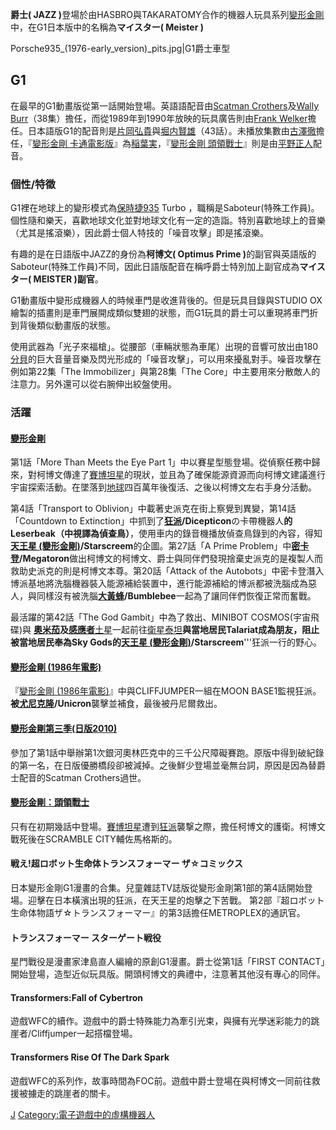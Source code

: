 {{multiple issues|
{{copyedit|time=2018-10-26T00:20:58+00:00}}
{{fansite|time=2018-10-26T00:20:58+00:00}}
{{in-universe|time=2018-10-26T00:20:58+00:00}}
{{unreferenced|time=2018-10-26T00:20:58+00:00}}
}}
{{noteTA
|G1=變形金剛
|G2=Show
|G3=Movie
|1=zh-hans:斯蒂芬·斯皮尔伯格;zh-hk:史提芬·史匹堡;zh-tw:史蒂芬·史匹柏;
|2=zh-hans:擎天柱;zh-hk:柯柏文;zh-tw:柯博文;
|3=zh-hans:汽车人;zh-hk:博派;zh-tw:博派;
|4=zh-hans:霸天虎;zh-hk:狂派;zh-tw:狂派;
|5=zh-hans:赛伯坦;zh-hk:斯比頓;zh-tw:塞博坦;
|6=zh-hans:席亚·拉伯夫;zh-hk:席亞·拉伯夫;zh-tw:西亞·李畢福;
|7=zh-hans:威震天;zh-hk:麥加登;zh-tw:密卡登;
|8=zh-hans:救护车;zh-hk:力捷;zh-tw:飛輪;
|9=zh-hans:路障;zh-hk:路障;zh-tw:判官;
|10=zh-hans:眩晕;zh-hk:黑狂;zh-tw:黑魔;
|11=zh-hans:迷乱;zh-hk:迷乱;zh-tw:疾瘋;
|12=zh-hans:推土机;zh-hk:碎骨魔;zh-tw:毀滅者;
|13=zh-hans:红蜘蛛;zh-hk:星星叫;zh-tw:天王星;
|14=zh-hans:蝎子;zh-hk:蝎子;zh-tw:蝎子;
|15=zh-hans:维特维奇;zh-hk:魏瓦奇;zh-tw:魏瓦奇;
|16=zh-hans:米凯拉;zh-hk:米凱拉;zh-tw:蜜琪;
|17=zh-hans:斯皮尔伯格;zh-hk:史匹堡;zh-tw:史匹柏;
|18=zh-hans:斯派克;zh-hk:史柏克;zh-tw:斯派克;
|19=zh-hans:吵闹;zh-hk:破壞者;zh-tw:破壞者;
|20=zh-hans:补天士;zh-hk:洛狄文;zh-tw:羅德至尊;
|21=zh-hans:千斤顶; zh-hk:阿積;
|22=zh-hans:闹翻天; zh-hant:天鷗;
|23=zh-hans:激光鸟; zh-hant:雷射鳥;
}}

'''爵士( JAZZ )'''登場於由HASBRO與TAKARATOMY合作的機器人玩具系列[[變形金剛|變形金剛]]中，在G1日本版中的名稱為'''マイスター( Meister )'''
<gallery showfilename="a" widths=300px heights=200px perrow=7>
Porsche935_(1976-early_version)_pits.jpg|G1爵士車型
</gallery>

== G1 ==
在最早的G1動畫版從第一話開始登場。英語語配音由[[Scatman_Crothers|Scatman Crothers]]及[[Wally_Burr|Wally Burr]]（38集）擔任，而從1989年到1990年放映的玩具廣告則由[[Frank_Welker|Frank Welker]]擔任。日本語版G1的配音則是[[片岡弘鳳|片岡弘貴]]與[[堀内賢雄|堀内賢雄]]（43話）。未播放集數由[[古澤徹|古澤徹]]擔任，『[[變形金剛_(1986年電影)|變形金剛 卡通電影版]]』為[[稲葉実|稲葉実]]，『[[變形金剛：頭領戰士|變形金剛  頭領戰士]]』則是由[[平野正人|平野正人]]配音。

=== 個性/特徵 ===
G1裡在地球上的變形模式為[[保時捷935|保時捷935]] Turbo
，職稱是Saboteur(特殊工作員)。個性隨和樂天，喜歡地球文化並對地球文化有一定的造詣。特別喜歡地球上的音樂（尤其是搖滾樂），因此爵士個人特技的「噪音攻擊」即是搖滾樂。

有趣的是在日語版中JAZZ的身份為'''柯博文( Optimus Prime )'''的副官與英語版的Saboteur(特殊工作員)不同，因此日語版配音在稱呼爵士特別加上副官成為'''マイスター( MEISTER )副官'''。

G1動畫版中變形成機器人的時候車門是收進背後的。但是玩具目錄與STUDIO OX繪製的插畫則是車門展開成類似雙翅的狀態，而G1玩具的爵士可以重現將車門折到背後類似動畫版的狀態。

使用武器為「光子來福槍」。從腰部（車輛狀態為車尾）出現的音響可放出由180[[分貝|分貝]]的巨大音量音樂及閃光形成的「噪音攻擊」，可以用來擾亂對手。噪音攻擊在例如第22集「The Immobilizer」與第28集「The Core」中主要用來分散敵人的注意力。另外還可以從右腕伸出絞盤使用。

=== 活躍 ===
==== [[變形金剛|變形金剛]]====
第1話「More Than Meets the Eye Part 1」中以賽星型態登場。從偵察任務中歸來，對柯博文傳達了[[賽博坦|賽博坦星]]的現狀，並且為了確保能源資源而向柯博文建議進行宇宙探索活動。在墜落到[[地球|地球]]四百萬年後復活、之後以柯博文左右手身分活動。

第4話「Transport to Oblivion」中載著史派克在街上察覺到異變，第14話「Countdown to Extinction」中抓到了'''[[狂派_(變形金剛)|狂派]]/Dicepticon'''の卡帶機器人'''的Leserbeak（中視譯為偵查鳥）'''，使用車内的錄音機播放偵查鳥錄到的內容，得知'''[[天王星_(變形金剛)|天王星 (變形金剛)]]/Starscreem'''的企圖。第27話「A Prime Problem」中'''[[密卡登|密卡登]]/Megatoron'''做出柯博文的柯博文、爵士與同伴們發現捨棄史派克的是複製人而救助史派克的則是柯博文本尊。第20話「Attack of the Autobots」中密卡登潛入博派基地將洗腦機器裝入能源補給裝置中，進行能源補給的博派都被洗腦成為惡人，與同樣沒有被洗腦'''[[大黃蜂|大黃蜂]]/Bumblebee'''一起為了讓同伴們恢復正常而奮戰。

最活躍的第42話「The God Gambit」中為了救出、MINIBOT COSMOS(宇宙飛碟)與 '''[[奧米茄|奧米茄]]及[[感應者|感應者]]'''[[土星|土星]]一起前往[[衛星|衛星]][[土衛六|泰坦]]'''與當地居民Talariat成為朋友，阻止被當地居民奉為Sky Gods的''''''[[天王星_(變形金剛)|天王星 (變形金剛)]]/Starscreem''''''狂派一行的野心。

==== [[變形金剛_(1986年電影)|變形金剛 (1986年電影)]] ====
『[[變形金剛_(1986年電影)|變形金剛 (1986年電影)]]』中與CLIFFJUMPER一組在MOON BASE1監視狂派。'''被[[尤尼克隆|尤尼克隆]]/Unicron'''襲擊並補食，最後被丹尼爾救出。

==== [[變形金剛第三季(日版2010)|變形金剛第三季(日版2010)]] ====
參加了第1話中舉辦第1次銀河奧林匹克中的三千公尺障礙賽跑。原版中得到破紀錄的第一名，在日版優勝橋段卻被減掉。之後鮮少登場並毫無台詞，原因是因為替爵士配音的Scatman Crothers過世。

==== [[變形金剛：頭領戰士|變形金剛：頭領戰士]] ====
只有在初期幾話中登場。[[賽博坦|賽博坦星]]遭到[[狂派_(變形金剛)|狂派]]襲撃之際，擔任柯博文的護衛。柯博文戰死後在SCRAMBLE CITY輔佐馬格斯的。 

==== 戦え!超ロボット生命体トランスフォーマー ザ☆コミックス ====
日本變形金剛G1漫畫的合集。兒童雜誌TV誌版從變形金剛第1部的第4話開始登場。迎擊在日本橫濱出現的狂派，在天王星的炮擊之下苦戰。
第2部『超ロボット生命体物語ザ☆トランスフォーマー』的第3話擔任METROPLEX的通訊官。

==== トランスフォーマー スターゲート戦役 ====
星門戰役是漫畫家津島直人編繪的原創G1漫畫。爵士從第1話「FIRST CONTACT」開始登場，造型近似玩具版。開頭柯博文的典禮中，注意著其他沒有專心的同伴。

==== Transformers:Fall of Cybertron ====
遊戲WFC的續作。遊戲中的爵士特殊能力為牽引光束，與擁有光學迷彩能力的跳崖者/Cliffjumper一起搭檔登場。

==== Transformers Rise Of The Dark Spark ====
遊戲WFC的系列作，故事時間為FOC前。遊戲中爵士登場在與柯博文一同前往救援被擄走的跳崖者的關卡。
{{變形金剛系列}}
[[Category:Autobot|J]]
[[Category:電子遊戲中的虛構機器人|Category:電子遊戲中的虛構機器人]]